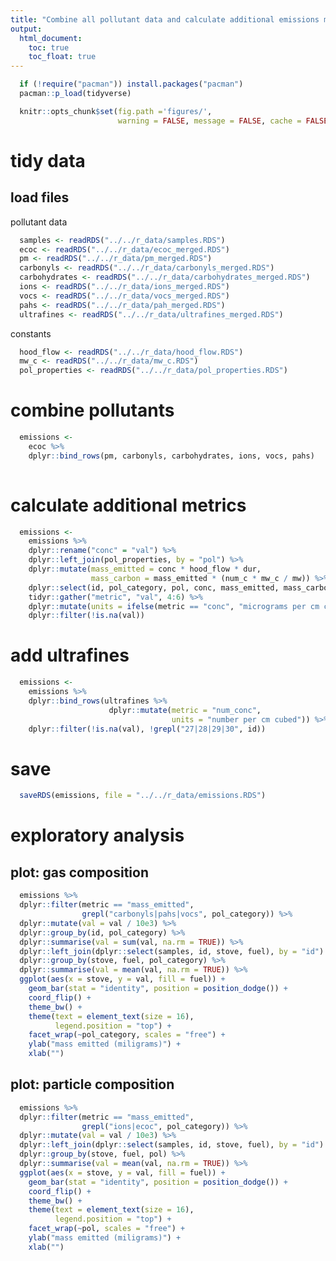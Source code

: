 ```yaml
---
title: "Combine all pollutant data and calculate additional emissions metrics"
output:
  html_document:
    toc: true
    toc_float: true
---
```


```r
  if (!require("pacman")) install.packages("pacman")
  pacman::p_load(tidyverse)
```

```r
  knitr::opts_chunk$set(fig.path ='figures/',
                        warning = FALSE, message = FALSE, cache = FALSE)
```

# tidy data

## load files

pollutant data

```r
  samples <- readRDS("../../r_data/samples.RDS")
  ecoc <- readRDS("../../r_data/ecoc_merged.RDS")
  pm <- readRDS("../../r_data/pm_merged.RDS")
  carbonyls <- readRDS("../../r_data/carbonyls_merged.RDS")
  carbohydrates <- readRDS("../../r_data/carbohydrates_merged.RDS")
  ions <- readRDS("../../r_data/ions_merged.RDS")
  vocs <- readRDS("../../r_data/vocs_merged.RDS")
  pahs <- readRDS("../../r_data/pah_merged.RDS")
  ultrafines <- readRDS("../../r_data/ultrafines_merged.RDS")
```

constants

```r
  hood_flow <- readRDS("../../r_data/hood_flow.RDS")
  mw_c <- readRDS("../../r_data/mw_c.RDS")
  pol_properties <- readRDS("../../r_data/pol_properties.RDS")
```

# combine pollutants

```r
  emissions <-
    ecoc %>%
    dplyr::bind_rows(pm, carbonyls, carbohydrates, ions, vocs, pahs)
    
```

# calculate additional metrics

```r
  emissions <- 
    emissions %>%
    dplyr::rename("conc" = "val") %>%
    dplyr::left_join(pol_properties, by = "pol") %>%
    dplyr::mutate(mass_emitted = conc * hood_flow * dur,
                  mass_carbon = mass_emitted * (num_c * mw_c / mw)) %>%
    dplyr::select(id, pol_category, pol, conc, mass_emitted, mass_carbon, qc) %>%
    tidyr::gather("metric", "val", 4:6) %>%
    dplyr::mutate(units = ifelse(metric == "conc", "micrograms per cm cubed", "micrograms")) %>%
    dplyr::filter(!is.na(val))
```

# add ultrafines

```r
  emissions <-
    emissions %>%
    dplyr::bind_rows(ultrafines %>%
                      dplyr::mutate(metric = "num_conc",
                                    units = "number per cm cubed")) %>%
    dplyr::filter(!is.na(val), !grepl("27|28|29|30", id))
```

# save

```r
  saveRDS(emissions, file = "../../r_data/emissions.RDS")
```

# exploratory analysis

## plot: gas composition

```r
  emissions %>%
  dplyr::filter(metric == "mass_emitted",
                grepl("carbonyls|pahs|vocs", pol_category)) %>%
  dplyr::mutate(val = val / 10e3) %>%
  dplyr::group_by(id, pol_category) %>%
  dplyr::summarise(val = sum(val, na.rm = TRUE)) %>%
  dplyr::left_join(dplyr::select(samples, id, stove, fuel), by = "id") %>%
  dplyr::group_by(stove, fuel, pol_category) %>%
  dplyr::summarise(val = mean(val, na.rm = TRUE)) %>%
  ggplot(aes(x = stove, y = val, fill = fuel)) +
    geom_bar(stat = "identity", position = position_dodge()) +
    coord_flip() +
    theme_bw() +
    theme(text = element_text(size = 16),
          legend.position = "top") +
    facet_wrap(~pol_category, scales = "free") +
    ylab("mass emitted (miligrams)") +
    xlab("")
```

## plot: particle composition

```r
  emissions %>%
  dplyr::filter(metric == "mass_emitted",
                grepl("ions|ecoc", pol_category)) %>%
  dplyr::mutate(val = val / 10e3) %>%
  dplyr::left_join(dplyr::select(samples, id, stove, fuel), by = "id") %>%
  dplyr::group_by(stove, fuel, pol) %>%
  dplyr::summarise(val = mean(val, na.rm = TRUE)) %>%
  ggplot(aes(x = stove, y = val, fill = fuel)) +
    geom_bar(stat = "identity", position = position_dodge()) +
    coord_flip() +
    theme_bw() +
    theme(text = element_text(size = 16),
          legend.position = "top") +
    facet_wrap(~pol, scales = "free") +
    ylab("mass emitted (miligrams)") +
    xlab("")
```